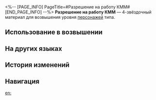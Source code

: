 <%-- [PAGE_INFO]
PageTitle=#Разрешение на работу КММ#
[END_PAGE_INFO] --%>
{{Предмет Инфобокс
|id          = 110421
|Изображение = Предмет Разрешение на работу КММ.png
|Тип         = Материал возвышения персонажа
|Инвентарь   = Материалы улучшения
|Редкость    = 4
|Эффект      = 
|Описание    = Разрешение на работу КММ статуса «старший персонал». Можно использовать для возвышения физических персонажей.
|Источник1   = [[Застойная тень: Форма обязанности]]
|Источник2   = [[Универсальная машина для синтеза: Обмен материалов]]
}}
{{Описание|Только лидеры команды в КММ получают разрешение на работу такого высокого уровня. Эти трудоголики скорее забудут одеться, чем взять с собой удостоверение.<br /><br />''«Это не просто пропуск в Пир-Пойнт. Это показатель статуса!»''}}
'''Разрешение на работу КММ''' — 4-звёздочный материал для возвышения уровня [[Персонажи|персонажей]] {{undefined|}} типа.

==Использование в возвышении==
{{Использование в возвышении}}

==На других языках==
{{На других языках
|en   = IPC Work Permit
|zhs  = 星际和平工作证
|zht  = 星際和平工作證
|ja   = スターピース社員証
|ko   = 스타피스 사원증
|es   = Permiso de trabajo de la Corporación
|fr   = Permis de travail de la CPI
|ru   = Разрешение на работу КММ
|th   = IPC Work Permit
|vi   = Thẻ Công Tác IPC
|de   = IFK-Arbeitserlaubnis
|id   = IPC Work Permit
|pt   = Visto de Trabalho da CPI
}}

==История изменений==
{{История изменений|3.5}}

==Навигация==
{{Материалы улучшения Навбокс}}

[[en:]]